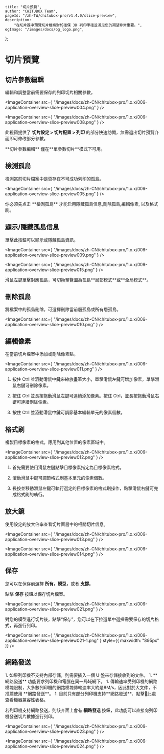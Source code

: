 	title: "切片預覽",
	author: "CHITUBOX Team",
	pageId: "/zh-TW/chitubox-pro/v1.4.0/slice-preview",
	description:
		"在切片器中預覽切片檔案對於確保 3D 列印準確並滿足您的期望非常重要。",
	ogImage: "/images/docs/og_logo.png",
};

# 切片預覽

## 切片參數編輯

編輯和調整當前需要保存的列印切片相關參數。

<ImageContainer
	src={
		"/images/docs/zh-CN/chitubox-pro/1.x.x/006-application-overview-slice-preview004.png"
	}
/>

<ImageContainer
	src={
		"/images/docs/zh-CN/chitubox-pro/1.x.x/006-application-overview-slice-preview008.png"
	}
/>

此視窗提供了 **切片設定 > 切片配置 > 列印** 的部分快速訪問，無需退出切片預覽介面即可修改部分參數。

<Admonition type="note" title="注意">
	**切片參數編輯** 僅在**單參數切片**模式下可用。
</Admonition>

## 檢測孤島

檢測當前切片檔案中是否存在不可成功列印的孤島。

<ImageContainer
	src={
		"/images/docs/zh-CN/chitubox-pro/1.x.x/006-application-overview-slice-preview005.png"
	}
/>

<Admonition type="note" title="注意">
	你必须先点击 **檢測孤島** 才能启用<NextLink href="#顯示隱藏孤島信息">隱藏孤島信息</NextLink>,<NextLink href="#刪除孤島">刪除孤島</NextLink>,<NextLink href="#編輯像素">編輯像素</NextLink>, 以及<NextLink href="#格式刷">格式刷</NextLink>。
</Admonition>

## 顯示/隱藏孤島信息

單擊此按鈕可以顯示或隱藏孤島資訊。

<ImageContainer
	src={
		"/images/docs/zh-CN/chitubox-pro/1.x.x/006-application-overview-slice-preview009.png"
	}
/>

<ImageContainer
	src={
		"/images/docs/zh-CN/chitubox-pro/1.x.x/006-application-overview-slice-preview015.png"
	}
/>

<Admonition type="tip" title="提示">
	滑鼠左鍵單擊對應孤島，可切換預覽圖為孤島**局部模式**或**全局模式**。
</Admonition>

## 刪除孤島

將檔案中的孤島刪除，可選擇刪除當前層孤島或所有層孤島。

<ImageContainer
	src={
		"/images/docs/zh-CN/chitubox-pro/1.x.x/006-application-overview-slice-preview010.png"
	}
/>

## 編輯像素

在當前切片檔案中添加或刪除像素點。

<ImageContainer
	src={
		"/images/docs/zh-CN/chitubox-pro/1.x.x/006-application-overview-slice-preview011.png"
	}
/>

1. 按住 Ctrl 並滾動滑鼠中鍵來縮放畫筆大小，單擊滑鼠左鍵可增加像素，單擊滑鼠右鍵可刪除像素。

1. 按住 Ctrl 並長按拖動滑鼠左鍵可連續添加像素。按住 Ctrl，並長按拖動滑鼠右鍵可連續刪除像素。

1. 按住 Ctrl 並滾動滑鼠中鍵可調節基本編輯單元的像素個數。

## 格式刷

複製目標像素的格式，應用到其他位置的像素區域中。

<ImageContainer
	src={
		"/images/docs/zh-CN/chitubox-pro/1.x.x/006-application-overview-slice-preview012.png"
	}
/>

1. 首先需要使用滑鼠左鍵點擊目標像素指定為目標像素格式。

1. 滾動滑鼠中鍵可調節格式刷基本單元的像素個數。

1. 長按並移動滑鼠左鍵可執行選定的目標像素的格式刷操作，點擊滑鼠右鍵可完成格式刷的執行。

## 放大鏡

使用設定的放大倍率查看切片圖層中的相關切片信息。

<ImageContainer
	src={
		"/images/docs/zh-CN/chitubox-pro/1.x.x/006-application-overview-slice-preview013.png"
	}
/>

<ImageContainer
	src={
		"/images/docs/zh-CN/chitubox-pro/1.x.x/006-application-overview-slice-preview014.png"
	}
/>

## 保存

您可以在保存前選擇 **所有**，**模型**，或者 **支撐**。

點擊 **保存** 按鈕以保存切片檔案。

<ImageContainer
	src={
		"/images/docs/zh-CN/chitubox-pro/1.x.x/006-application-overview-slice-preview021.png"
	}
/>

<Admonition type="note" title="注意">
	對您的模型進行切片後，點擊“保存”，您可以在下拉選單中選擇需要保存的切片格式，再進行列印。
</Admonition>

<ImageContainer
	src={
		"/images/docs/zh-CN/chitubox-pro/1.x.x/006-application-overview-slice-preview021-1.png"
	}
	style={{ maxwidth: "895px" }}
/>

## 網路發送

<Admonition type="note" title="注意">
	1. 如果列印機不支持內部存儲，則需要插入一個 U 盤來存儲接收到的文件。
	1. **網路發送** 功能要求列印機和電腦在同一局域網下。
	1. 傳輸速率受列印機的網路模塊限制，大多數列印機的網路模塊傳輸速率大約是8M/s，因此對於大文件，不推薦使用 **網路發送**。
	1. 目前只有部分列印機支持**網路發送**，點擊<SpanA href="https://wkhvloo2kw.feishu.cn/docx/W9XedDtuqoHK2IxsicvccQthngf">📃此處</SpanA>查看機器兼容性表格。
</Admonition>

若列印機支持網路發送，則該介面上會有 **網路發送** 按鈕，此功能可以直接向列印機發送切片數據進行列印。

<ImageContainer
	src={
		"/images/docs/zh-CN/chitubox-pro/1.x.x/006-application-overview-slice-preview023.png"
	}
/>

<ImageContainer
	src={
		"/images/docs/zh-CN/chitubox-pro/1.x.x/006-application-overview-slice-preview024.png"
	}
/>
